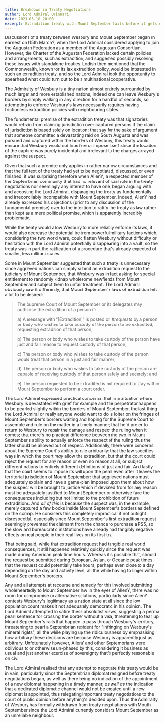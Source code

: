 ```yaml
---
title: Breakdown in Treaty Negotiations
author: Lord Admiral Orinnari
date: 2021-03-18 20:00
excerpt: Extradition treaty with Mount September fails before it gets off the ground.
---
```

Discussions of a treaty between Wesbury and Mount September began in earnest on
(15th March?) when the Lord Admiral considered applying to join the Augustan
Federation as a member of the Augustan Consortium. However, the Charter of the
Augustan Federation lacked certain policies and arrangements, such as
extradition, and suggested possibly resolving these issues with standalone
treaties. Lodish then mentioned that the Commonwealth, known for its lax
extradition policy, would be interested in such an extradition treaty, and so
the Lord Admiral took the opportunity to spearhead what could turn out to be a
multinational cooperative.

The Admiralty of Wesbury is a tiny nation almost entirely surrounded by much
larger and more established nations, indeed one can leave Wesbury's borders by
simply walking in any direction for a handful of seconds, so attempting to
enforce Wesbury's laws necessarily requires having frictionless extradition
policies with neighbouring states.

The fundamental premise of the extradition treaty was that signatories would
refrain from claiming jurisdiction over captured persons if the claim of
jurisdiction is based solely on location: that say for the sake of argument that
someone committed a devastating raid on South Augusta and was pursued and
captured within the borders of Wesbury, this treaty would ensure that Wesbury
would not interfere or impose itself since the location of the capture was
purely incidental and irrelevant to the charges arrayed against the suspect.

Given that such a premise only applies in rather narrow circumstances and that
the full text of the treaty had yet to be negotiated, discussed, or even
finished, it was surprising therefore when AllenY, a respected member of the
Septembrian community that had no relevant official role in the treaty
negotiations nor seemingly any interest to have one, began arguing with and
accosting the Lord Admiral, disparaging the treaty as fundamentally and
irreconcilably incompatible with Mount September. Indeed, AllenY had already
expressed his objections (prior to any discussion of the fundamental premise)
over to the intention to ratify the treaty as law rather than kept as a mere
political promise, which is apparently incredibly problematic.

While the treaty would allow Wesbury to more reliably enforce its laws, it would
also decrease the potential ire from powerful military factions which,
considering the two world wars, could flatten Wesbury without difficulty or
hesitation with the Lord Admiral potentially disappearing into a vault, so the
treaty was in part the ratification of a procedure that's already expected of
smaller, less militant states.

Some in Mount September suggested that such a treaty is unnecessary since
aggrieved nations can simply submit an extradition request to the judiciary of
Mount September, that Wesbury was in fact asking for special entitlement to
randomly kidnap wholesome newfiends from Mount September and subject them to
unfair treatment. The Lord Admiral obviously saw it differently, that Mount
September's laws of extradition left a lot to be desired:

> The Supreme Court of Mount September or its delegates may authorise the extradition of a person if:
>
>    a) A message with “[Extradition]” is posted on *#requests* by a person or body who wishes to take custody of the person to be extradited, requesting extradition of that person;
>
>    b) The person or body who wishes to take custody of the person have just and fair reason to request custody of that person;
>
>    c) The person or body who wishes to take custody of the person would treat that person in a just and fair manner;
>
>    d) The person or body who wishes to take custody of the person are capable of receiving custody of that person safely and securely; and
>
>    e) The person requested to be extradited is not required to stay within Mount September to perform a court order.

The Lord Admiral expressed practical concerns: that in a situation where Wesbury
is devastated with grief for example and the perpetrator happens to be pearled
slightly within the borders of Mount September, the last thing the Lord Admiral
or really anyone would want to do is loiter on the fringes of Mount September's
borders waiting and hoping for the Supreme Court to assemble and rule on the
matter in a timely manner; that he'd prefer to return to Wesbury to repair the
damage and respect the ruling when it comes; that there's no practical
difference between the two in Mount September's ability to actually enforce the
respect of the ruling thus the latter should be allowed out of respect.
Additionally, there were concerns about the Supreme Court's ability to rule
arbitrarily: that the law specifies ways in which the court *may* allow the
extradition, but that the court could reject the request for any reason or even
no reason at all, or subject different nations to entirely different definitions
of just and fair. And lastly that the court seems to impose its will upon the
pearl even after it leaves the territorial jurisdiction of Mount September: that
aggrieved nations must adequately explain and have a game-plan imposed upon them
about how the suspect will be brought to justice which if deviated from for any
reason must be adequately justified to Mount September or otherwise face the
consequences including but not limited to the prohibition of future
extraditions. And *all of this* is because the suspect was, in the example,
merely captured a few blocks inside Mount September's borders as defined on the
ccmap. He considers this completely impractical if not outright disrespectful,
especially since Mount September's first extradition request seemingly prevented
the claimant from the chance to purchase a PS5, so the slow and bureaucratic
institutions have already had tangibly negative effects on real people in their
real lives on its first try.

That being said, while that extradition request had tangible real world
consequences, it still happened relatively quickly since the request was made
during American peak time hours. Whereas it's possible that, should the request
be submitted during European, Asian, or Oceanic peak times that the request
could potentially take hours, perhaps even close to a day depending on the day
and activity level, all the while having to linger within Mount September's
borders.

Any and all attempts at recourse and remedy for this involved submitting
wholeheartedly to Mount September law in the eyes of AllenY, there was no room
for compromise or alternative solutions, particularly since AllenY contests
Wesbury's legitimacy as a nation state at all since the low population count
makes it not adequately democratic in his opinion. The Lord Admiral attempted
to satire these absolutist views, suggesting a perma pearl sentence for crossing
the border without a visa, threatening to tear up Mount September's rails that
happen to pass through Wesbury's territory, threatening to pearl a Septembrian
resident for "infringing on Wesbury's mineral rights", all the while playing up
the ridiculousness by emphasising how arbitrary these decisions are because
Wesbury is apparently just as arbitrary. Unfotunately however, AllenY and other
Septembrians were oblivious to or otherwise un-phased by this, considering it
business as usual and just another exercise of sovereignty that's perfectly
reasonable on civ.

The Lord Admiral realised that any attempt to negotiate this treaty would be in
vain, particularly since the Septembrian diplomat resigned before treaty
negotiations began, as well as there being no indication of the appointment of a
new diplomat happening in a timely manner, *as well as* the indication that a
dedicated diplomatic channel would not be created until a new diplomat is
appointed, thus relegating important treaty negotiations to the court of public
opinion before anything's decided upon. Thus the Admiralty of Wesbury has
formally withdrawn from treaty negotiations with Mouth September since the Lord
Admiral currently considers Mount September as an unreliable neighbour.
